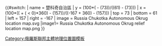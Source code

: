 {{#switch:{{{1}}}
| name   = 楚科奇自治區
| y = (100*({{{2}}} - (73))/((61) - (73)))	
| x = (100*(({{{3}}} + ({{{3}}} < 0)*360) - (157))/((-167 + 360) - (157)))	 
| top    = 73
| bottom = 61
| left   = 157
| right  = -167
| image  =  Russia Chukotka Autonomous Okrug location map.svg
|image1= Russia Chukotka Autonomous Okrug relief location map.png
}}<noinclude>
{{Location map/Info}}
{{documentation}}
<!-- CATEGORIES AND INTERWIKIS HERE, THANKS -->
[[Category:俄羅斯聯邦主體地理位置圖模板]]
</noinclude>